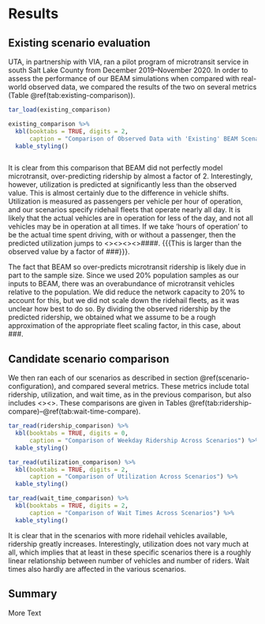# Results

## Existing scenario evaluation
UTA, in partnership with VIA, ran a pilot program of microtransit service in south Salt Lake County from December 2019--November 2020. In order to assess the performance of our BEAM simulations when compared with real-world observed data, we compared the results of the two on several metrics (Table \@ref(tab:existing-comparison)).

```r
tar_load(existing_comparison)

existing_comparison %>%
  kbl(booktabs = TRUE, digits = 2,
      caption = "Comparison of Observed Data with 'Existing' BEAM Scenario") %>%
  kable_styling()
```

```r

```


It is clear from this comparison that BEAM did not perfectly model microtransit, over-predicting ridership by almost a factor of 2. Interestingly, however, utilization is predicted at significantly less than the observed value. This is almost certainly due to the difference in vehicle shifts. Utilization is measured as passengers per vehicle per hour of operation, and our scenarios specify ridehail fleets that operate nearly all day. It is likely that the actual vehicles are in operation for less of the day, and not all vehicles may be in operation at all times. If we take 'hours of operation' to be the actual time spent driving, with or without a passenger, then the predicted utilization jumps to <><><><>####. {{{This is larger than the observed value by a factor of ###}}}.

The fact that BEAM so over-predicts microtransit ridership is likely due in part to the sample size. Since we used 20% population samples as our inputs to BEAM, there was an overabundance of microtransit vehicles relative to the population. We did reduce the network capacity to 20% to account for this, but we did not scale down the ridehail fleets, as it was unclear how best to do so. By dividing the observed ridership by the predicted ridership, we obtained what we assume to be a rough approximation of the appropriate fleet scaling factor, in this case, about ###.
<!-- We also assume that this factor is applicable to all of our scenarios, and so scaled down ridership and associated metrics accordingly for those as well, to offer a better approximation of estimated ridership. -->


## Candidate scenario comparison
We then ran each of our scenarios as described in section \@ref(scenario-configuration), and compared several metrics. These metrics include total ridership, utilization, and wait time, as in the previous comparison, but also includes <><Other metrics><>. These comparisons are given in Tables \@ref(tab:ridership-compare)--\@ref(tab:wait-time-compare).

```r
tar_read(ridership_comparison) %>% 
  kbl(booktabs = TRUE, digits = 0,
      caption = "Comparison of Weekday Ridership Across Scenarios") %>% 
  kable_styling()
```

```r
tar_read(utilization_comparison) %>% 
  kbl(booktabs = TRUE, digits = 2,
      caption = "Comparison of Utilization Across Scenarios") %>% 
  kable_styling()
```

```r
tar_read(wait_time_comparison) %>% 
  kbl(booktabs = TRUE, digits = 2,
      caption = "Comparison of Wait Times Across Scenarios") %>% 
  kable_styling()
```


It is clear that in the scenarios with more ridehail vehicles available, ridership greatly increases. Interestingly, utilization does not vary much at all, which implies that at least in these specific scenarios there is a roughly linear relationship between number of vehicles and number of riders. Wait times also hardly are affected in the various scenarios.

## Summary

More Text
